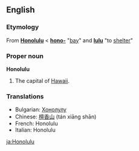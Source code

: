 ==English==
===Etymology===
From {{Haw.}} '''[[Honolulu]]''' < '''[[hono-#Hawaiian|hono-]]''' "[[bay]]" and '''[[lulu#Hawaiian|lulu]]''' "to [[shelter]]"

===Proper noun===
'''Honolulu'''

# The capital of [[Hawaii]].

===Translations===
{{rfc-level|Translations at L3+ (AutoFormat would have corrected level of Translations)}}
*Bulgarian: [[Хонолулу]]
*Chinese: [[檀香山]] (tán xiāng shān)
*French: Honolulu
*Italian: Honolulu {{f}}

[[ja:Honolulu]]